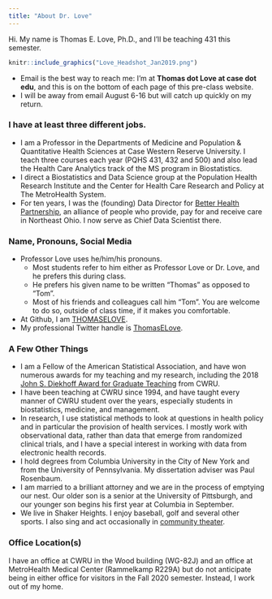 ```yaml
---
title: "About Dr. Love"
---
```


Hi. My name is Thomas E. Love, Ph.D., and I'll be teaching 431 this semester.

```r
knitr::include_graphics("Love_Headshot_Jan2019.png")
```

- Email is the best way to reach me: I'm at **Thomas dot Love at case dot edu**, and this is on the bottom of each page of this pre-class website.
- I will be away from email August 6-16 but will catch up quickly on my return.

### I have at least three different jobs.

- I am a Professor in the Departments of Medicine and Population \& Quantitative Health Sciences at Case Western Reserve University. I teach three courses each year (PQHS 431, 432 and 500) and also lead the Health Care Analytics track of the MS program in Biostatistics.
- I direct a Biostatistics and Data Science group at the Population Health Research Institute and the Center for Health Care Research and Policy at The MetroHealth System.
- For ten years, I was the (founding) Data Director for [Better Health Partnership](http://betterhealthpartnership.org/), an alliance of people who provide, pay for and receive care in Northeast Ohio. I now serve as Chief Data Scientist there.

### Name, Pronouns, Social Media

- Professor Love uses he/him/his pronouns.
    - Most students refer to him either as Professor Love or Dr. Love, and he prefers this during class.
    - He prefers his given name to be written "Thomas" as opposed to "Tom".
    - Most of his friends and colleagues call him "Tom". You are welcome to do so, outside of class time, if it makes you comfortable.
- At Github, I am [THOMASELOVE](https://github.com/thomaselove).
- My professional Twitter handle is [ThomasELove](https://twitter.com/ThomasELove).

### A Few Other Things

- I am a Fellow of the American Statistical Association, and have won numerous awards for my teaching and my research, including the 2018 [John S. Diekhoff Award for Graduate Teaching](https://students.case.edu/traditions/awards/diekhoff/) from CWRU.
- I have been teaching at CWRU since 1994, and have taught every manner of CWRU student over the years, especially students in biostatistics, medicine, and management.
- In research, I use statistical methods to look at questions in health policy and in particular the provision of health services. I mostly work with observational data, rather than data that emerge from randomized clinical trials, and I have a special interest in working with data from electronic health records.
- I hold degrees from Columbia University in the City of New York and from the University of Pennsylvania. My dissertation adviser was Paul Rosenbaum. 
- I am married to a brilliant attorney and we are in the process of emptying our nest. Our older son is a senior at the University of Pittsburgh, and our younger son begins his first year at Columbia in September. 
- We live in Shaker Heights. I enjoy baseball, golf and several other sports. I also sing and act occasionally in [community theater](https://github.com/THOMASELOVE/theater).

### Office Location(s)

I have an office at CWRU in the Wood building (WG-82J) and an office at MetroHealth Medical Center (Rammelkamp R229A) but do not anticipate being in either office for visitors in the Fall 2020 semester. Instead, I work out of my home.
